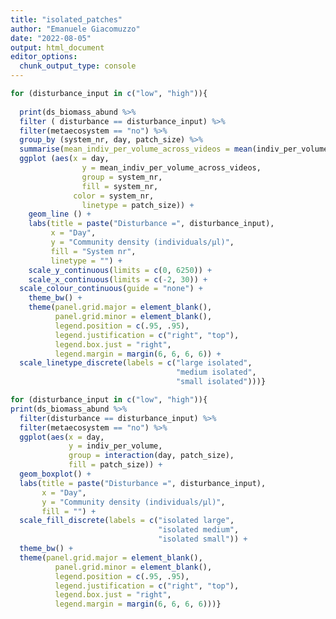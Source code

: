 ```yaml
---
title: "isolated_patches"
author: "Emanuele Giacomuzzo"
date: "2022-08-05"
output: html_document
editor_options: 
  chunk_output_type: console
---
```


```r
for (disturbance_input in c("low", "high")){
  
  print(ds_biomass_abund %>%
  filter ( disturbance == disturbance_input) %>%
  filter(metaecosystem == "no") %>%
  group_by (system_nr, day, patch_size) %>%
  summarise(mean_indiv_per_volume_across_videos = mean(indiv_per_volume)) %>%
  ggplot (aes(x = day,
                y = mean_indiv_per_volume_across_videos,
                group = system_nr,
                fill = system_nr,
              color = system_nr,
                linetype = patch_size)) +
    geom_line () +
    labs(title = paste("Disturbance =", disturbance_input),
         x = "Day", 
         y = "Community density (individuals/µl)",
         fill = "System nr",
         linetype = "") +
    scale_y_continuous(limits = c(0, 6250)) +
    scale_x_continuous(limits = c(-2, 30)) +
  scale_colour_continuous(guide = "none") +
    theme_bw() +
    theme(panel.grid.major = element_blank(), 
          panel.grid.minor = element_blank(),
          legend.position = c(.95, .95),
          legend.justification = c("right", "top"),
          legend.box.just = "right",
          legend.margin = margin(6, 6, 6, 6)) +
  scale_linetype_discrete(labels = c("large isolated",
                                     "medium isolated",
                                     "small isolated")))}
```


```r
for (disturbance_input in c("low", "high")){
print(ds_biomass_abund %>%
  filter(disturbance == disturbance_input) %>%
  filter(metaecosystem == "no") %>%
  ggplot(aes(x = day,
             y = indiv_per_volume,
             group = interaction(day, patch_size),
             fill = patch_size)) +
  geom_boxplot() + 
  labs(title = paste("Disturbance =", disturbance_input),
       x = "Day",
       y = "Community density (individuals/μl)",
       fill = "") + 
  scale_fill_discrete(labels = c("isolated large", 
                                 "isolated medium", 
                                 "isolated small")) +
  theme_bw() + 
  theme(panel.grid.major = element_blank(), 
          panel.grid.minor = element_blank(),
          legend.position = c(.95, .95),
          legend.justification = c("right", "top"),
          legend.box.just = "right",
          legend.margin = margin(6, 6, 6, 6)))}
```